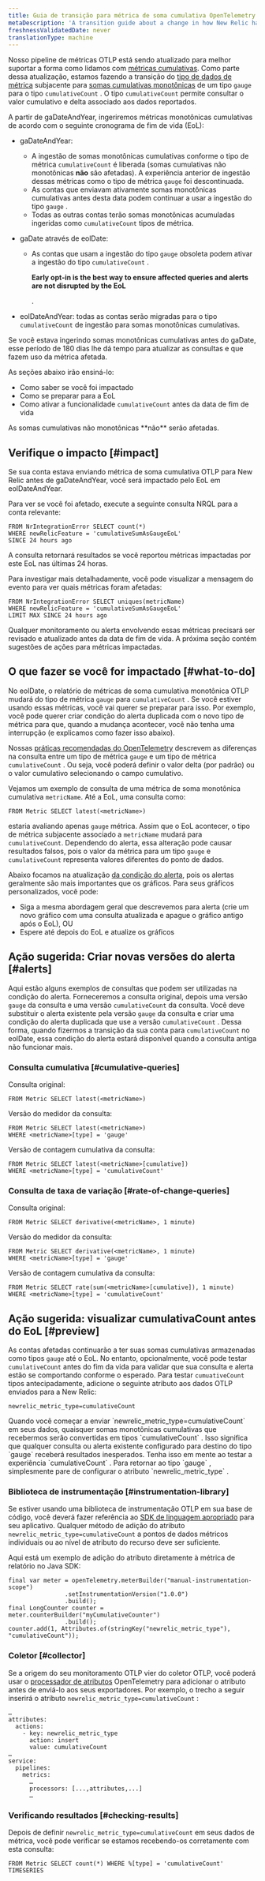 ```yaml
---
title: Guia de transição para métrica de soma cumulativa OpenTelemetry
metaDescription: 'A transition guide about a change in how New Relic handles OpenTelemetry cumulative sum metrics, and how to update your queries and alerts for that change.'
freshnessValidatedDate: never
translationType: machine
---
```



Nosso pipeline de métricas OTLP está sendo atualizado para melhor suportar a forma como lidamos com [métricas cumulativas](/docs/data-apis/understand-data/metric-data/cumulative-metrics). Como parte dessa atualização, estamos fazendo a transição do [tipo de dados de métrica](/docs/data-apis/understand-data/metric-data/metric-data-type/#metric-types) subjacente para [somas cumulativas monotônicas](https://opentelemetry.io/docs/reference/specification/metrics/data-model/#sums) de um tipo `gauge` para o tipo `cumulativeCount` . O tipo `cumulativeCount` permite consultar o valor cumulativo e delta associado aos dados reportados.

A partir de gaDateAndYear, ingeriremos métricas monotônicas cumulativas de acordo com o seguinte cronograma de fim de vida (EoL):

* gaDateAndYear:

  * A ingestão de somas monotônicas cumulativas conforme o tipo de métrica `cumulativeCount` é liberada (somas cumulativas não monotônicas **não** são afetadas). A experiência anterior de ingestão dessas métricas como o tipo de métrica `gauge` foi descontinuada.
  * As contas que enviavam ativamente somas monotônicas cumulativas antes desta data podem continuar a usar a ingestão do tipo `gauge` .
  * Todas as outras contas terão somas monotônicas acumuladas ingeridas como `cumulativeCount` tipos de métrica.

* gaDate através de eolDate:

  * As contas que usam a ingestão do tipo `gauge` obsoleta podem ativar a ingestão do tipo `cumulativeCount` .

    <DoNotTranslate>**Early opt-in is the best way to ensure affected queries and alerts are not disrupted by the EoL**</DoNotTranslate>

    .

* eolDateAndYear: todas as contas serão migradas para o tipo `cumulativeCount` de ingestão para somas monotônicas cumulativas.

Se você estava ingerindo somas monotônicas cumulativas antes do gaDate, esse período de 180 dias lhe dá tempo para atualizar as consultas e <InlinePopover type="alerts"/>que fazem uso da métrica afetada.

As seções abaixo irão ensiná-lo:

* Como saber se você foi impactado
* Como se preparar para a EoL
* Como ativar a funcionalidade `cumulativeCount` antes da data de fim de vida

<Callout variant="important">
  As somas cumulativas não monotônicas **não** serão afetadas.
</Callout>

## Verifique o impacto [#impact]

Se sua conta estava enviando métrica de soma cumulativa OTLP para New Relic antes de gaDateAndYear, você será impactado pelo EoL em eolDateAndYear.

Para ver se você foi afetado, execute a seguinte consulta NRQL para a conta relevante:

```
FROM NrIntegrationError SELECT count(*)
WHERE newRelicFeature = 'cumulativeSumAsGaugeEoL'
SINCE 24 hours ago
```

A consulta retornará resultados se você reportou métricas impactadas por este EoL nas últimas 24 horas.

Para investigar mais detalhadamente, você pode visualizar a mensagem do evento para ver quais métricas foram afetadas:

```
FROM NrIntegrationError SELECT uniques(metricName)
WHERE newRelicFeature = 'cumulativeSumAsGaugeEoL'
LIMIT MAX SINCE 24 hours ago
```

Qualquer monitoramento ou alerta envolvendo essas métricas precisará ser revisado e atualizado antes da data de fim de vida. A próxima seção contém sugestões de ações para métricas impactadas.

## O que fazer se você for impactado [#what-to-do]

No eolDate, o relatório de métricas de soma cumulativa monotônica OTLP mudará do tipo de métrica `gauge` para `cumulativeCount` . Se você estiver usando essas métricas, você vai querer se preparar para isso. Por exemplo, você pode querer criar condição do alerta duplicada com o novo tipo de métrica para que, quando a mudança acontecer, você não tenha uma interrupção (e explicamos como fazer isso abaixo).

Nossas [práticas recomendadas do OpenTelemetry](/docs/more-integrations/open-source-telemetry-integrations/opentelemetry/best-practices/opentelemetry-best-practices-metrics#query) descrevem as diferenças na consulta entre um tipo de métrica `gauge` e um tipo de métrica `cumulativeCount` . Ou seja, você poderá definir o valor delta (por padrão) ou o valor cumulativo selecionando o campo cumulativo.

Vejamos um exemplo de consulta de uma métrica de soma monotônica cumulativa `metricName`. Até a EoL, uma consulta como:

```
FROM Metric SELECT latest(<metricName>)
```

estaria avaliando apenas `gauge` métrica. Assim que o EoL acontecer, o tipo de métrica subjacente associado a `metricName` mudará para `cumulativeCount`. Dependendo do alerta, essa alteração pode causar resultados falsos, pois o valor da métrica para um tipo `gauge` e `cumulativeCount` representa valores diferentes do ponto de dados.

Abaixo focamos na atualização [da condição do alerta](/docs/alerts-applied-intelligence/new-relic-alerts/alert-conditions/create-nrql-alert-conditions), pois os alertas geralmente são mais importantes que os gráficos. Para seus gráficos personalizados, você pode:

* Siga a mesma abordagem geral que descrevemos para alerta (crie um novo gráfico com uma consulta atualizada e apague o gráfico antigo após o EoL), OU
* Espere até depois do EoL e atualize os gráficos

## Ação sugerida: Criar novas versões do alerta [#alerts]

Aqui estão alguns exemplos de consultas que podem ser utilizadas na condição do alerta. Forneceremos a consulta original, depois uma versão `gauge` da consulta e uma versão `cumulativeCount` da consulta. Você deve substituir o alerta existente pela versão `gauge` da consulta e criar uma condição do alerta duplicada que use a versão `cumulativeCount` . Dessa forma, quando fizermos a transição da sua conta para `cumulativeCount` no eolDate, essa condição do alerta estará disponível quando a consulta antiga não funcionar mais.

### Consulta cumulativa [#cumulative-queries]

Consulta original:

```
FROM Metric SELECT latest(<metricName>)
```

Versão do medidor da consulta:

```
FROM Metric SELECT latest(<metricName>)
WHERE <metricName>[type] = 'gauge'
```

Versão de contagem cumulativa da consulta:

```
FROM Metric SELECT latest(<metricName>[cumulative])
WHERE <metricName>[type] = 'cumulativeCount'
```

### Consulta de taxa de variação [#rate-of-change-queries]

Consulta original:

```
FROM Metric SELECT derivative(<metricName>, 1 minute)
```

Versão do medidor da consulta:

```
FROM Metric SELECT derivative(<metricName>, 1 minute)
WHERE <metricName>[type] = 'gauge'
```

Versão de contagem cumulativa da consulta:

```
FROM Metric SELECT rate(sum(<metricName>[cumulative]), 1 minute)
WHERE <metricName>[type] = 'cumulativeCount'
```

## Ação sugerida: visualizar cumulativaCount antes do EoL [#preview]

As contas afetadas continuarão a ter suas somas cumulativas armazenadas como tipos `gauge` até o EoL. No entanto, opcionalmente, você pode testar `cumulativeCount` antes do fim da vida para validar que sua consulta e alerta estão se comportando conforme o esperado. Para testar `cumuativeCount` tipos antecipadamente, adicione o seguinte atributo aos dados OTLP enviados para a New Relic:

```
newrelic_metric_type=cumulativeCount
```

<Callout variant="important">
  Quando você começar a enviar `newrelic_metric_type=cumulativeCount` em seus dados, quaisquer somas monotônicas cumulativas que recebermos serão convertidas em tipos `cumulativeCount` . Isso significa que qualquer consulta ou alerta existente configurado para destino do tipo `gauge` receberá resultados inesperados. Tenha isso em mente ao testar a experiência `cumulativeCount` . Para retornar ao tipo `gauge` , simplesmente pare de configurar o atributo `newrelic_metric_type` .
</Callout>

### Biblioteca de instrumentação [#instrumentation-library]

Se estiver usando uma biblioteca de instrumentação OTLP em sua base de código, você deverá fazer referência ao [SDK de linguagem apropriado](/docs/more-integrations/open-source-telemetry-integrations/opentelemetry/get-started/opentelemetry-set-up-your-app/#instrument) para seu aplicativo. Qualquer método de adição do atributo `newrelic_metric_type=cumulativeCount` a pontos de dados métricos individuais ou ao nível de atributo do recurso deve ser suficiente.

Aqui está um exemplo de adição do atributo diretamente à métrica de relatório no Java SDK:

```
final var meter = openTelemetry.meterBuilder("manual-instrumentation-scope")
                .setInstrumentationVersion("1.0.0")
                .build();
final LongCounter counter = meter.counterBuilder("myCumulativeCounter")
                .build();
counter.add(1, Attributes.of(stringKey("newrelic_metric_type"), "cumulativeCount"));
```

### Coletor [#collector]

Se a origem do seu monitoramento OTLP vier do coletor OTLP, você poderá usar o [processador de atributos](https://github.com/open-telemetry/opentelemetry-collector-contrib/blob/main/processor/attributesprocessor/README.md) OpenTelemetry para adicionar o atributo antes de enviá-lo aos seus exportadores. Por exemplo, o trecho a seguir inserirá o atributo `newrelic_metric_type=cumulativeCount` :

```
…
attributes:
  actions:
    - key: newrelic_metric_type
      action: insert
      value: cumulativeCount
…
service:
  pipelines:
    metrics:
      …
      processors: [...,attributes,...]
      …
```

### Verificando resultados [#checking-results]

Depois de definir `newrelic_metric_type=cumulativeCount` em seus dados de métrica, você pode verificar se estamos recebendo-os corretamente com esta consulta:

```
FROM Metric SELECT count(*) WHERE %[type] = 'cumulativeCount' TIMESERIES
```